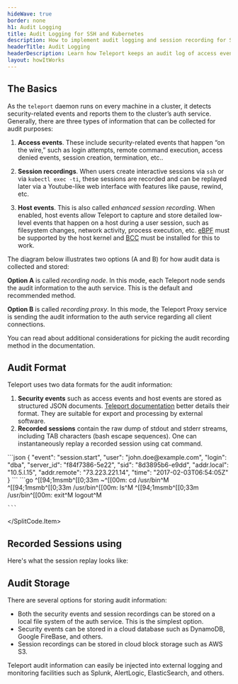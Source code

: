 ```yaml
---
hideWave: true
border: none
h1: Audit Logging
title: Audit Logging for SSH and Kubernetes
description: How to implement audit logging and session recording for SSH and Kubernetes access to improve visibility into your cloud infrastructure
headerTitle: Audit Logging
headerDescription: Learn how Teleport keeps an audit log of access events for all SSH servers, Kubernetes clusters, and web applications.
layout: howItWorks
---
```



## The Basics

As the `teleport` daemon runs on every machine in a cluster, it detects security-related events and reports them to the cluster’s auth service. Generally, there are three types of information that can be collected for audit purposes:

1. **Access events**.  These include security-related events that happen “on the wire,” such as login attempts, remote command execution, access denied events, session creation, termination, etc..

2. **Session recordings**. When users create interactive sessions via `ssh` or via `kubectl exec -ti`, these sessions are recorded and can be replayed later via a Youtube-like web interface with features like pause, rewind, etc.

3. **Host events**. This is also called _enhanced session recording_. When enabled, host events allow Teleport to capture and store detailed low-level events that happen on a host during a user session, such as filesystem changes, network activity, process execution, etc. [eBPF](https://lwn.net/Articles/740157/) must be supported by the host kernel and <a href="https://github.com/iovisor/bcc">BCC</a> must be installed for this to work.

The diagram below illustrates two options (A and B) for how audit data is collected and stored:

<NextImage src="../assets/teleport-audit-log.png" alt="Audit Log" height={360} width={600} />


**Option A** is called _recording node_. In this mode, each Teleport node sends the audit information to the auth service. This is the default and recommended method.


**Option B** is called _recording proxy_. In this mode, the Teleport Proxy service is sending the audit information to the auth service regarding all client connections.


You can read about additional considerations for picking the audit recording method in the documentation.


## Audit Format

Teleport uses two data formats for the audit information:

1. **Security events** such as access events and host events are stored as structured JSON documents. <a href="/teleport/docs/admin-guide/#audit-log">Teleport documentation</a> better details their format. They are suitable for export and processing by external software.
2. **Recorded sessions** contain the raw dump of stdout and stderr streams, including TAB characters (bash escape sequences). One can instantaneously replay a recorded session using cat command.

<SplitCode>
  <SplitCode.Item title="Event Data Example">
    ```json
    {
    "event": "session.start",
    "user": "john.doe@example.com",
    "login": "dba",
    "server_id": "f84f7386-5e22",
    "sid": "8d3895b6-e9dd",
    "addr.local": "10.5.l.15",
    "addr.remote": "73.223.221.14",
    "time": "2017-02-03T06:54:05Z"
    }
    ```
  </SplitCode.Item>
  <SplitCode.Item title="Recorded Session Data Example">
    ```go
    ^[[94;1msmb^[[0;33m ~^[[00m: cd /usr/bin^M
    ^[[94;1msmb^[[0;33m /usr/bin^[[00m: ls^M
    ^[[94;1msmb^[[0;33m /usr/bin^[[00m: exit^M
    logout^M






    ```
  </SplitCode.Item>
</SplitCode>

## Recorded Sessions using

Here's what the session replay looks like: 

<NextImage src="../assets/recorded-session.gif" alt="How Teleport Works" height={360} width={600}/>

## Audit Storage

There are several options for storing audit information:

- Both the security events and session recordings can be stored on a local file system of the auth service. This is the simplest option.
- Security events can be stored in a cloud database such as DynamoDB, Google FireBase, and others.
- Session recordings can be stored in cloud block storage such as AWS S3.

Teleport audit information can easily be injected into external logging and monitoring facilities such as Splunk, AlertLogic, ElasticSearch, and others.
